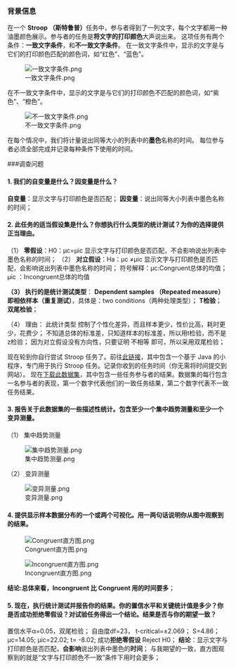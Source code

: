 ### 背景信息
在一个 **Stroop （斯特鲁普）**任务中，参与者得到了一列文字，每个文字都用一种油墨颜色展示。参与者的任务是**将文字的打印颜色**大声说出来。
这项任务有两个条件：**一致文字条件**，和**不一致文字条件**。
在一致文字条件中，显示的文字是与它们的打印颜色匹配的颜色词，如“红色”、“蓝色”。

![一致文字条件.png](http://upload-images.jianshu.io/upload_images/1247025-e8c94bb97f710416.png?imageMogr2/auto-orient/strip%7CimageView2/2/w/1240)

在不一致文字条件中，显示的文字是与它们的打印颜色不匹配的颜色词，如“紫色”、“橙色”。

![不一致文字条件.png](http://upload-images.jianshu.io/upload_images/1247025-7566d54c0a2b89d6.png?imageMogr2/auto-orient/strip%7CimageView2/2/w/1240)

在每个情况中，我们将计量说出同等大小的列表中的**墨色**名称的时间。
每位参与者必须全部完成并记录每种条件下使用的时间。

###调查问题

#### 1.	我们的自变量是什么？因变量是什么？
**自变量**：显示文字与打印颜色是否匹配；
**因变量**：说出同等大小列表中墨色名称的时间；

#### 2.	此任务的适当假设集是什么？你想执行什么类型的统计测试？为你的选择提供正当理由。
（1）	**零假设**：H0：μc=μic  显示文字与打印颜色是否匹配，不会影响说出列表中墨色名称的时间；
（2）	**对立假设**：Ha：μc ≠μic  显示文字与打印颜色是否匹配，会影响说出列表中墨色名称的时间；
符号解释：μc:Congruent总体的均值；μic ：Incongruent总体的均值

**（3）	执行的是统计测试类型**：
**Dependent samples （Repeated measure）即相依样本（重复测试）**，具体是：two conditions（两种处理类型）；
**T检验**；
**双尾检验**；

（4）	理由：
此统计类型 控制了个性化差异，而且样本更少，性价比高，耗时更少，花费少；
不知道总体的标准差，只知道样本的标准差，所以用t检验，而不是z检验；
因为对立假设没有方向性，只要证明 不相等 即可，所以采用双尾检验；


现在轮到你自行尝试 Stroop 任务了。前往[此链接](https://faculty.washington.edu/chudler/java/ready.html)，其中包含一个基于 Java 的小程序，专门用于执行 Stroop 任务。记录你收到的任务时间（你无需将时间提交到网站）。
现在[下载此数据集](https://s3.cn-north-1.amazonaws.com.cn/static-documents/nd002/stroopdata.csv)，其中包含一些任务参与者的结果。数据集的每行包含一名参与者的表现，第一个数字代表他们的一致任务结果，第二个数字代表不一致任务结果。

#### 3.	报告关于此数据集的一些描述性统计。包含至少一个集中趋势测量和至少一个变异测量。
（1）	集中趋势测量

![集中趋势测量.png](http://upload-images.jianshu.io/upload_images/1247025-7f5eb728de4102e9.png?imageMogr2/auto-orient/strip%7CimageView2/2/w/1240)

 
（2）	变异测量
   
![变异测量.png](http://upload-images.jianshu.io/upload_images/1247025-70a0988f299619fa.png?imageMogr2/auto-orient/strip%7CimageView2/2/w/1240)


#### 4.	提供显示样本数据分布的一个或两个可视化。用一两句话说明你从图中观察到的结果。
   
![Congruent直方图.png](http://upload-images.jianshu.io/upload_images/1247025-20093ec7d092a895.png?imageMogr2/auto-orient/strip%7CimageView2/2/w/1240)

![Incongruent直方图.png](http://upload-images.jianshu.io/upload_images/1247025-becff0eb47543108.png?imageMogr2/auto-orient/strip%7CimageView2/2/w/1240)

**结论:总体来看，Incongruent 比 Congruent 用的时间要多**；

#### 5.	现在，执行统计测试并报告你的结果。你的置信水平和关键统计值是多少？你是否成功拒绝零假设？对试验任务得出一个结论。结果是否与你的期望一致？

置信水平α=0.05，双尾检验；
自由度df=23， t-critical=±2.069；
S=4.86；μc=14.05; μic=22.02;  t= -8.02;
成功**拒绝零假设** Reject  H0；
**结论**：显示文字与打印颜色是否匹配，**会影响**说出列表中墨色的**时间**；
与我期望的一致，直方图观察到的就是“文字与打印颜色不一致”条件下用时会更多；
